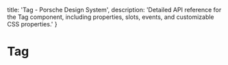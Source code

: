 
  title: 'Tag - Porsche Design System',
  description: 'Detailed API reference for the Tag component, including properties, slots, events, and customizable CSS properties.'
}

# Tag <ComponentStatus tagName="p-tag"></ComponentStatus>

<ComponentApi tagName="p-tag" />